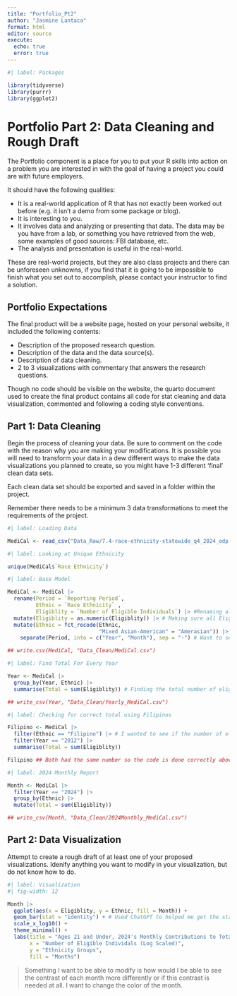 ```yaml
---
title: "Portfolio_Pt2"
author: "Jasmine Lantaca"
format: html
editor: source
execute: 
  echo: true
  error: true
---
```


```r
#| label: Packages

library(tidyverse)
library(purrr)
library(ggplot2)
```


# Portfolio Part 2: Data Cleaning and Rough Draft

The Portfolio component is a place for you to put your R skills into action on a problem you are interested in with the goal of having a project you could are with future employers.

It should have the following qualities:

- It is a real-world application of R that has not exactly been worked out before (e.g. it isn't a demo from some package or blog).
- It is interesting to you.
- It involves data  and analyzing or presenting that data. The data may be you have from a lab, or something you have retrieved from the web, some examples of good sources: FBI database, etc.
- The analysis and presentation is useful in the real-world.

These are real-world projects, but they are also class projects and there can be unforeseen unknowns, if you find that it is going to be impossible to finish what you set out to accomplish, please contact your instructor to find a solution.

## Portfolio Expectations

The final product will be a website page, hosted on your personal website, it included the following contents:

- Description of the proposed research question.
- Description of the data and the data source(s).
- Description of data cleaning.
- 2 to 3 visualizations with commentary that answers the research questions.

Though no code should be visible on the website, the quarto document used to create the final product contains all code for stat cleaning and data visualization, commented and following a coding style conventions.

## Part 1: Data Cleaning

Begin the process of cleaning your data. Be sure to comment on the code with the reason why you are making your modifications. It is possible you will need to transform your data in a dew different ways to make the data visualizations you planned to create, so you might have 1-3 different 'final' clean data sets.

Each clean data set should be exported and saved in a folder within the project. 

Remember there needs to be a minimum 3 data transformations to meet the requirements of the project.

```r
#| label: Loading Data

MediCal <- read_csv("Data_Raw/7.4-race-ethnicity-statewide_q4_2024_odp.csv")
```


```r
#| label: Looking at Unique Ethnicity

unique(MediCal$`Race Ethnicity`)
```
```r
#| label: Base Model

MediCal <- MediCal |>
  rename(Period = `Reporting Period`, 
         Ethnic = `Race Ethnicity` , 
         Eligiblity = `Number of Eligible Individuals`) |> #Renaming all my variables into something more simpler and understandable
  mutate(Eligiblity = as.numeric(Eligiblity)) |> # Making sure all Eligibility column is numeric data
  mutate(Ethnic = fct_recode(Ethnic, 
                             "Mixed Asian-American" = "Amerasian")) |> # Realized that I need to specify what Amerasian is for those who do not know
    separate(Period, into = c("Year", "Month"), sep = "-") # Want to separate the period into months and year

## write.csv(MediCal, "Data_Clean/MediCal.csv")
```


```r
#| label: Find Total For Every Year

Year <- MediCal |>
  group_by(Year, Ethnic) |> 
  summarise(Total = sum(Eligiblity)) # Finding the total number of eligible individuals based on the year and ethnicity

## write_csv(Year, "Data_Clean/Yearly_MediCal.csv")
```

```r
#| label: Checking for correct total using Filipinos

Filipino <- MediCal |>
  filter(Ethnic == "Filipino") |> # I wanted to see if the number of eligible individuals were different for each month of a year in order to get the year's total and estimates average 
  filter(Year == "2012") |>
  summarise(Total = sum(Eligiblity))

Filipino ## Both had the same number so the code is done correctly above
```

```r
#| label: 2024 Monthly Report

Month <- MediCal |>
  filter(Year == "2024") |> 
  group_by(Ethnic) |>
  mutate(Total = sum(Eligiblity))

## write_csv(Month, "Data_Clean/2024Monthly_MediCal.csv")
```





## Part 2: Data Visualization

Attempt to create a rough draft of at least one of your proposed visualizations. Idenify anything you want to modify in your visualization, but do not know how to do.

```r
#| label: Visualization
#| fig-width: 12

Month |>
  ggplot(aes(x = Eligiblity, y = Ethnic, fill = Month)) +
  geom_bar(stat = "identity") + # Used ChatGPT to helped me get the stacked effect
  scale_x_log10() +
  theme_minimal() +
  labs(title = "Ages 21 and Under, 2024's Monthly Contributions to Total MediCal Eligible Individual by Ethnicity", 
       x = "Number of Eligible Individals (Log Scaled)", 
       y = "Ethnicity Groups", 
       fill = "Months")
```

> Something I want to be able to modify is how would I be able to see the contrast of each month more differently or if this contrast is needed at all. I want to change the color of the month.
